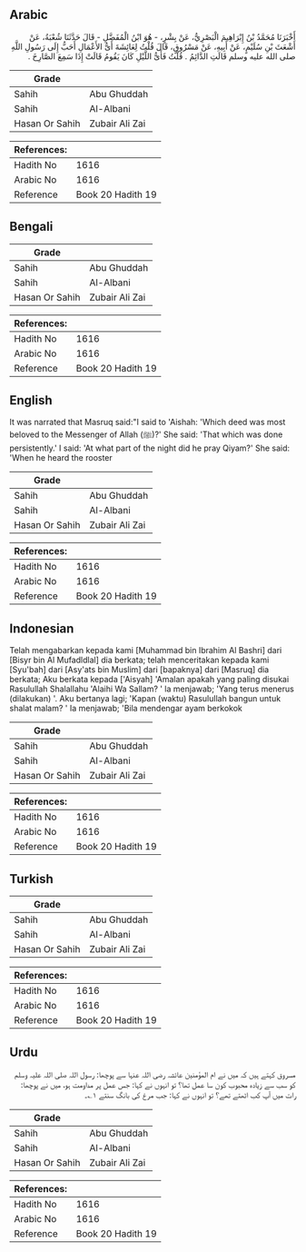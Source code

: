 ## Arabic


<div dir="rtl" lang="ar" style={{fontSize:'larger',backgroundColor:'#f8f9fa',padding:20}}>
أَخْبَرَنَا مُحَمَّدُ بْنُ إِبْرَاهِيمَ الْبَصْرِيُّ، عَنْ بِشْرٍ، - هُوَ ابْنُ الْمُفَضَّلِ - قَالَ حَدَّثَنَا شُعْبَةُ، عَنْ أَشْعَثَ بْنِ سُلَيْمٍ، عَنْ أَبِيهِ، عَنْ مَسْرُوقٍ، قَالَ قُلْتُ لِعَائِشَةَ أَىُّ الأَعْمَالِ أَحَبُّ إِلَى رَسُولِ اللَّهِ صلى الله عليه وسلم قَالَتِ الدَّائِمُ ‏.‏ قُلْتُ فَأَىُّ اللَّيْلِ كَانَ يَقُومُ قَالَتْ إِذَا سَمِعَ الصَّارِخَ ‏.‏
</div>
<div style={{backgroundColor:'#f8f9fa',padding:20, marginBottom: 10}}><table> <thead> <tr> <th>Grade</th> <th></th> </tr> </thead> <tbody> <tr><td>Sahih</td><td>Abu Ghuddah</td></tr><tr><td>Sahih</td><td>Al-Albani</td></tr><tr><td>Hasan Or Sahih</td><td>Zubair Ali Zai</td></tr></tbody></table><table> <thead> <tr> <th>References:</th> <th></th> </tr> </thead> <tbody><tr><td>Hadith No</td><td>1616</td></tr><tr><td>Arabic No</td><td>1616</td></tr><tr><td>Reference</td><td>Book 20 Hadith 19</td></tr></tbody></table></div>

## Bengali


<div dir="ltr" lang="bn" style={{fontSize:'larger',backgroundColor:'#f8f9fa',padding:20}}>

</div>
<div style={{backgroundColor:'#f8f9fa',padding:20, marginBottom: 10}}><table> <thead> <tr> <th>Grade</th> <th></th> </tr> </thead> <tbody> <tr><td>Sahih</td><td>Abu Ghuddah</td></tr><tr><td>Sahih</td><td>Al-Albani</td></tr><tr><td>Hasan Or Sahih</td><td>Zubair Ali Zai</td></tr></tbody></table><table> <thead> <tr> <th>References:</th> <th></th> </tr> </thead> <tbody><tr><td>Hadith No</td><td>1616</td></tr><tr><td>Arabic No</td><td>1616</td></tr><tr><td>Reference</td><td>Book 20 Hadith 19</td></tr></tbody></table></div>

## English


<div dir="ltr" lang="en" style={{fontSize:'larger',backgroundColor:'#f8f9fa',padding:20}}>
It was narrated that Masruq said:"I said to 'Aishah: 'Which deed was most beloved to the Messenger of Allah (ﷺ)?' She said: 'That which was done persistently.' I said: 'At what part of the night did he pray Qiyam?' She said: 'When he heard the rooster
</div>
<div style={{backgroundColor:'#f8f9fa',padding:20, marginBottom: 10}}><table> <thead> <tr> <th>Grade</th> <th></th> </tr> </thead> <tbody> <tr><td>Sahih</td><td>Abu Ghuddah</td></tr><tr><td>Sahih</td><td>Al-Albani</td></tr><tr><td>Hasan Or Sahih</td><td>Zubair Ali Zai</td></tr></tbody></table><table> <thead> <tr> <th>References:</th> <th></th> </tr> </thead> <tbody><tr><td>Hadith No</td><td>1616</td></tr><tr><td>Arabic No</td><td>1616</td></tr><tr><td>Reference</td><td>Book 20 Hadith 19</td></tr></tbody></table></div>

## Indonesian


<div dir="ltr" lang="id" style={{fontSize:'larger',backgroundColor:'#f8f9fa',padding:20}}>
Telah mengabarkan kepada kami [Muhammad bin Ibrahim Al Bashri] dari [Bisyr bin Al Mufadldlal] dia berkata; telah menceritakan kepada kami [Syu'bah] dari [Asy'ats bin Muslim] dari [bapaknya] dari [Masruq] dia berkata; Aku berkata kepada ['Aisyah] 'Amalan apakah yang paling disukai Rasulullah Shalallahu 'Alaihi Wa Sallam? ' la menjawab; 'Yang terus menerus (dilakukan) '. Aku bertanya lagi; 'Kapan (waktu) Rasulullah bangun untuk shalat malam? ' Ia menjawab; 'Bila mendengar ayam berkokok
</div>
<div style={{backgroundColor:'#f8f9fa',padding:20, marginBottom: 10}}><table> <thead> <tr> <th>Grade</th> <th></th> </tr> </thead> <tbody> <tr><td>Sahih</td><td>Abu Ghuddah</td></tr><tr><td>Sahih</td><td>Al-Albani</td></tr><tr><td>Hasan Or Sahih</td><td>Zubair Ali Zai</td></tr></tbody></table><table> <thead> <tr> <th>References:</th> <th></th> </tr> </thead> <tbody><tr><td>Hadith No</td><td>1616</td></tr><tr><td>Arabic No</td><td>1616</td></tr><tr><td>Reference</td><td>Book 20 Hadith 19</td></tr></tbody></table></div>

## Turkish


<div dir="ltr" lang="tr" style={{fontSize:'larger',backgroundColor:'#f8f9fa',padding:20}}>

</div>
<div style={{backgroundColor:'#f8f9fa',padding:20, marginBottom: 10}}><table> <thead> <tr> <th>Grade</th> <th></th> </tr> </thead> <tbody> <tr><td>Sahih</td><td>Abu Ghuddah</td></tr><tr><td>Sahih</td><td>Al-Albani</td></tr><tr><td>Hasan Or Sahih</td><td>Zubair Ali Zai</td></tr></tbody></table><table> <thead> <tr> <th>References:</th> <th></th> </tr> </thead> <tbody><tr><td>Hadith No</td><td>1616</td></tr><tr><td>Arabic No</td><td>1616</td></tr><tr><td>Reference</td><td>Book 20 Hadith 19</td></tr></tbody></table></div>

## Urdu


<div dir="rtl" lang="ur" style={{fontSize:'larger',backgroundColor:'#f8f9fa',padding:20}}>
مسروق کہتے ہیں کہ میں نے ام المؤمنین عائشہ رضی اللہ عنہا سے پوچھا: رسول اللہ صلی اللہ علیہ وسلم کو سب سے زیادہ محبوب کون سا عمل تھا؟ تو انہوں نے کہا: جس عمل پر مداومت ہو، میں نے پوچھا: رات میں آپ کب اٹھتے تھے؟ تو انہوں نے کہا: جب مرغ کی بانگ سنتے ۱؎۔
</div>
<div style={{backgroundColor:'#f8f9fa',padding:20, marginBottom: 10}}><table> <thead> <tr> <th>Grade</th> <th></th> </tr> </thead> <tbody> <tr><td>Sahih</td><td>Abu Ghuddah</td></tr><tr><td>Sahih</td><td>Al-Albani</td></tr><tr><td>Hasan Or Sahih</td><td>Zubair Ali Zai</td></tr></tbody></table><table> <thead> <tr> <th>References:</th> <th></th> </tr> </thead> <tbody><tr><td>Hadith No</td><td>1616</td></tr><tr><td>Arabic No</td><td>1616</td></tr><tr><td>Reference</td><td>Book 20 Hadith 19</td></tr></tbody></table></div>
